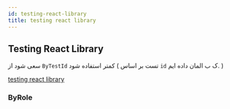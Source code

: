 ```yaml
---
id: testing-react-library
title: testing react library
---
```

## Testing React Library

سعی شود از `ByTestId` کمتر استفاده شود ( تست بر اساس `id` ک ب المان داده ایم. )

[testing react library](https://testing-library.com/docs/queries/about)

### ByRole

